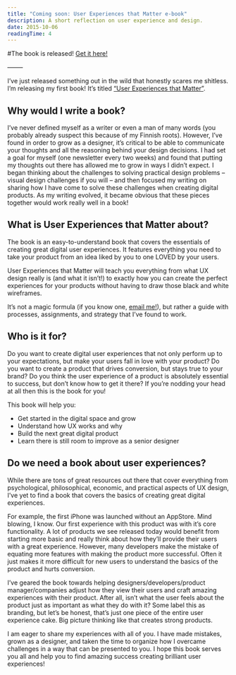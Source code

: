 ```yaml
---
title: "Coming soon: User Experiences that Matter e-book"
description: A short reflection on user experience and design.
date: 2015-10-06
readingTime: 4
---
```


#The book is released! [Get it here!](https://antonsten.com/books/user-experiences-matter/)

&#8212;&#8212;&#8211;

I’ve just released something out in the wild that honestly scares me shitless. I’m releasing my first book! It’s titled <a href="/book/" target="_blank">“User Experiences that Matter”</a>.

## Why would I write a book?

I’ve never defined myself as a writer or even a man of many words (you probably already suspect this because of my Finnish roots). However, I’ve found in order to grow as a designer, it’s critical to be able to communicate your thoughts and all the reasoning behind your design decisions. I had set a goal for myself (one newsletter every two weeks) and found that putting my thoughts out there has allowed me to grow in ways I didn’t expect. I began thinking about the challenges to solving practical design problems &#8211; visual design challenges if you will &#8211; and then focused my writing on sharing how I have come to solve these challenges when creating digital products. As my writing evolved, it became obvious that these pieces together would work really well in a book!

## What is User Experiences that Matter about?

The book is an easy-to-understand book that covers the essentials of creating great digital user experiences. It features everything you need to take your product from an idea liked by you to one LOVED by your users.

User Experiences that Matter will teach you everything from what UX design really is (and what it isn’t!) to exactly how you can create the perfect experiences for your products without having to draw those black and white wireframes.

It’s not a magic formula (if you know one, [email me!](mailto:anton@www.antonsten.com)), but rather a guide with processes, assignments, and strategy that I’ve found to work.

## Who is it for?

Do you want to create digital user experiences that not only perform up to your expectations, but make your users fall in love with your product? Do you want to create a product that drives conversion, but stays true to your brand? Do you think the user experience of a product is absolutely essential to success, but don’t know how to get it there? If you’re nodding your head at all then this is the book for you!

This book will help you:

  * Get started in the digital space and grow
  * Understand how UX works and why
  * Build the next great digital product
  * Learn there is still room to improve as a senior designer

## Do we need a book about user experiences?

While there are tons of great resources out there that cover everything from psychological, philosophical, economic, and practical aspects of UX design, I’ve yet to find a book that covers the basics of creating great digital experiences.

For example, the first iPhone was launched without an AppStore. Mind blowing, I know. Our first experience with this product was with it’s core functionality. A lot of products we see released today would benefit from starting more basic and really think about how they’ll provide their users with a great experience. However, many developers make the mistake of equating more features with making the product more successful. Often it just makes it more difficult for new users to understand the basics of the product and hurts conversion.

I’ve geared the book towards helping designers/developers/product manager/companies adjust how they view their users and craft amazing experiences with their product. After all, isn’t what the user feels about the product just as important as what they do with it? Some label this as branding, but let’s be honest, that’s just one piece of the entire user experience cake. Big picture thinking like that creates strong products.

I am eager to share my experiences with all of you. I have made mistakes, grown as a designer, and taken the time to organize how I overcame challenges in a way that can be presented to you. I hope this book serves you all and help you to find amazing success creating brilliant user experiences!
